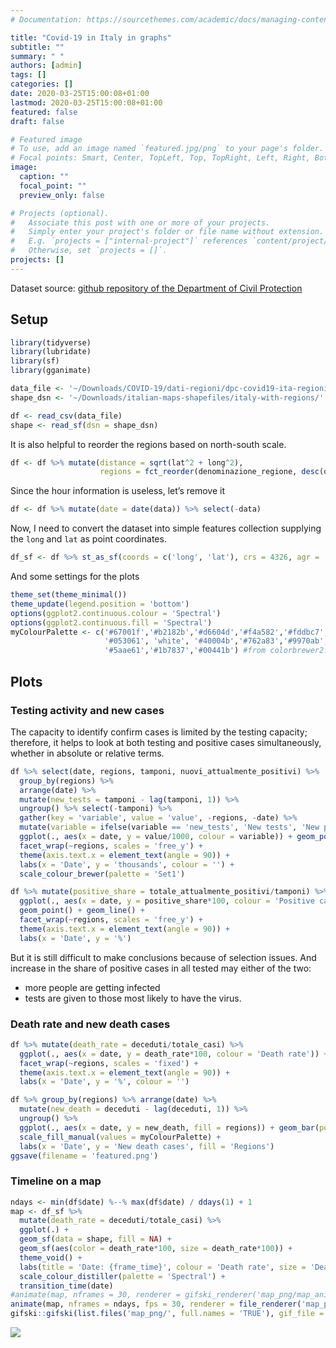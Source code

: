 ```yaml
---
# Documentation: https://sourcethemes.com/academic/docs/managing-content/

title: "Covid-19 in Italy in graphs"
subtitle: ""
summary: " "
authors: [admin]
tags: []
categories: []
date: 2020-03-25T15:00:08+01:00
lastmod: 2020-03-25T15:00:08+01:00
featured: false
draft: false

# Featured image
# To use, add an image named `featured.jpg/png` to your page's folder.
# Focal points: Smart, Center, TopLeft, Top, TopRight, Left, Right, BottomLeft, Bottom, BottomRight.
image:
  caption: ""
  focal_point: ""
  preview_only: false

# Projects (optional).
#   Associate this post with one or more of your projects.
#   Simply enter your project's folder or file name without extension.
#   E.g. `projects = ["internal-project"]` references `content/project/deep-learning/index.md`.
#   Otherwise, set `projects = []`.
projects: []
---
```


Dataset source: [github repository of the Department of Civil Protection](https://github.com/pcm-dpc/COVID-19)

## Setup
```r
library(tidyverse)
library(lubridate)
library(sf)
library(gganimate)

data_file <- '~/Downloads/COVID-19/dati-regioni/dpc-covid19-ita-regioni.csv'
shape_dsn <- '~/Downloads/italian-maps-shapefiles/italy-with-regions/'

df <- read_csv(data_file)
shape <- read_sf(dsn = shape_dsn)
```

It is also helpful to reorder the regions based on north-south scale.

```r
df <- df %>% mutate(distance = sqrt(lat^2 + long^2),
                    regions = fct_reorder(denominazione_regione, desc(distance)))
```

Since the hour information is useless, let's remove it

```r
df <- df %>% mutate(date = date(data)) %>% select(-data)
```

Now, I need to convert the dataset into simple features collection supplying the `long` and `lat` as point coordinates.

```r
df_sf <- df %>% st_as_sf(coords = c('long', 'lat'), crs = 4326, agr = 'constant')
```

And some settings for the plots
```r
theme_set(theme_minimal())
theme_update(legend.position = 'bottom')
options(ggplot2.continuous.colour = 'Spectral')
options(ggplot2.continuous.fill = 'Spectral')
myColourPalette <- c('#67001f','#b2182b','#d6604d','#f4a582','#fddbc7','#f7f7f7','#d1e5f0','#92c5de','#4393c3','#2166ac',
                     '#053061', 'white', '#40004b','#762a83','#9970ab','#c2a5cf','#e7d4e8','#f7f7f7','#d9f0d3','#a6dba0',
                     '#5aae61','#1b7837','#00441b') #from colorbrewer2.org
```

## Plots
### Testing activity and new cases
The capacity to identify confirm cases is limited by the testing capacity; therefore, it helps to look at both testing and positive cases simultaneously, whether in absolute or relative terms.

```r
df %>% select(date, regions, tamponi, nuovi_attualmente_positivi) %>%
  group_by(regions) %>%
  arrange(date) %>%
  mutate(new_tests = tamponi - lag(tamponi, 1)) %>%
  ungroup() %>% select(-tamponi) %>%
  gather(key = 'variable', value = 'value', -regions, -date) %>%
  mutate(variable = ifelse(variable == 'new_tests', 'New tests', 'New positive cases')) %>%
  ggplot(., aes(x = date, y = value/1000, colour = variable)) + geom_point() + geom_line() +
  facet_wrap(~regions, scales = 'free_y') +
  theme(axis.text.x = element_text(angle = 90)) +
  labs(x = 'Date', y = 'thousands', colour = '') +
  scale_colour_brewer(palette = 'Set1')
```

```r
df %>% mutate(positive_share = totale_attualmente_positivi/tamponi) %>%
  ggplot(., aes(x = date, y = positive_share*100, colour = 'Positive cases as a share of total tested')) +
  geom_point() + geom_line() +
  facet_wrap(~regions, scales = 'free_y') +
  theme(axis.text.x = element_text(angle = 90)) +
  labs(x = 'Date', y = '%')
```

But it is still difficult to make conclusions because of selection issues.
And increase in the share of positive cases in all tested may either of the two:

- more people are getting infected
- tests are given to those most likely to have the virus.

### Death rate and new death cases
```r
df %>% mutate(death_rate = deceduti/totale_casi) %>%
  ggplot(., aes(x = date, y = death_rate*100, colour = 'Death rate')) + geom_point() + geom_line() +
  facet_wrap(~regions, scales = 'fixed') +
  theme(axis.text.x = element_text(angle = 90)) +
  labs(x = 'Date', y = '%', colour = '')
```

```r
df %>% group_by(regions) %>% arrange(date) %>%
  mutate(new_death = deceduti - lag(deceduti, 1)) %>%
  ungroup() %>%
  ggplot(., aes(x = date, y = new_death, fill = regions)) + geom_bar(position = 'stack', stat = 'identity') +
  scale_fill_manual(values = myColourPalette) +
  labs(x = 'Date', y = 'New death cases', fill = 'Regions')
ggsave(filename = 'featured.png')
```

### Timeline on a map

```r
ndays <- min(df$date) %--% max(df$date) / ddays(1) + 1
map <- df_sf %>%
  mutate(death_rate = deceduti/totale_casi) %>%
  ggplot(.) +
  geom_sf(data = shape, fill = NA) +
  geom_sf(aes(color = death_rate*100, size = death_rate*100)) +
  theme_void() +
  labs(title = 'Date: {frame_time}', colour = 'Death rate', size = 'Death rate') +
  scale_colour_distiller(palette = 'Spectral') +
  transition_time(date)
#animate(map, nframes = 30, renderer = gifski_renderer('map_png/map_anim.gif'))
animate(map, nframes = ndays, fps = 30, renderer = file_renderer('map_png/', overwrite = TRUE))
gifski::gifski(list.files('map_png/', full.names = 'TRUE'), gif_file = 'map_anim.gif')
```

![](map_anim.gif)
